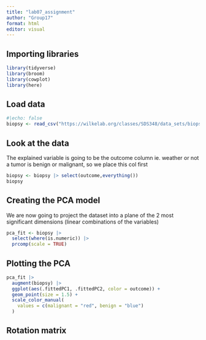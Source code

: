 ```yaml
---
title: "lab07_assignment"
author: "Group17"
format: html
editor: visual
---
```


## Importing libraries

```r
library(tidyverse)
library(broom)
library(cowplot)
library(here)
```

## Load data

```r
#|echo: false
biopsy <- read_csv("https://wilkelab.org/classes/SDS348/data_sets/biopsy.csv")
```

## Look at the data

The explained variable is going to be the outcome column ie. weather or not a tumor is benign or malignant, so we place this col first

```r
biopsy <- biopsy |> select(outcome,everything())
biopsy
```

## Creating the PCA model

We are now going to project the dataset into a plane of the 2 most significant dimensions (linear combinations of the variables)

```r
pca_fit <- biopsy |> 
  select(where(is.numeric)) |>
  prcomp(scale = TRUE)

```

## Plotting the PCA

```r
pca_fit |>
  augment(biopsy) |>
  ggplot(aes(.fittedPC1, .fittedPC2, color = outcome)) + 
  geom_point(size = 1.5) +
  scale_color_manual(
    values = c(malignant = "red", benign = "blue")
  )
```

## Rotation matrix
